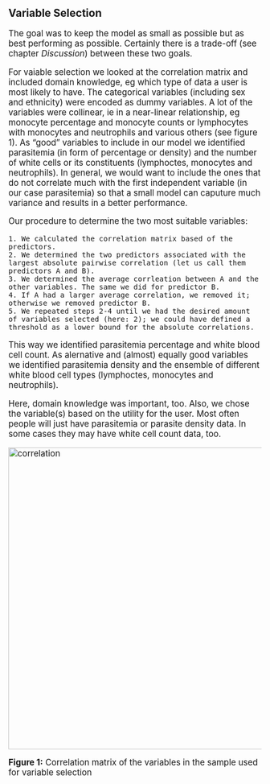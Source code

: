 ## Variable Selection
<big>
The goal was to keep the model as small as possible but as best performing as possible. Certainly there is a trade-off (see chapter _Discussion_) between these two goals.

For vaiable selection we looked at the correlation matrix and included domain knowledge, eg which type of data a user is most likely to have. The categorical variables (including sex and ethnicity) were encoded as dummy variables. A lot of the variables were collinear, ie in a near-linear relationship, eg monocyte percentage and monocyte counts or lymphocytes with monocytes and neutrophils and various others (see figure 1).
As "good" variables to include in our model we identified parasitemia (in form of percentage or density) and the number of white cells or its constituents (lymphoctes, monocytes and neutrophils). In general, we would want to include the ones that do not correlate much with the first independent variable (in our case parasitemia) so that a small model can caputure much variance and results in a better performance. 

Our procedure to determine the two most suitable variables:
```
1. We calculated the correlation matrix based of the predictors.
2. We determined the two predictors associated with the largest absolute pairwise correlation (let us call them predictors A and B).
3. We determined the average corrleation between A and the other variables. The same we did for predictor B.
4. If A had a larger average correlation, we removed it; otherwise we removed predictor B.
5. We repeated steps 2-4 until we had the desired amount of variables selected (here: 2); we could have defined a threshold as a lower bound for the absolute correlations.
```
This way we identified parasitemia percentage and white blood cell count. As alernative and (almost) equally good variables we identified parasitemia density and the ensemble of different white blood cell types (lymphoctes, monocytes and neutrophils).

Here, domain knowledge was important, too. Also, we chose the variable(s) based on the utility for the user. Most often people will just have parasitemia or parasite density data. In some cases they may have white cell count data, too.

<p>
    <img src="../img/correlation.png" alt="correlation" width="600px"/>
</p>
**Figure 1:** Correlation matrix of the variables in the sample used for variable selection
</big>
